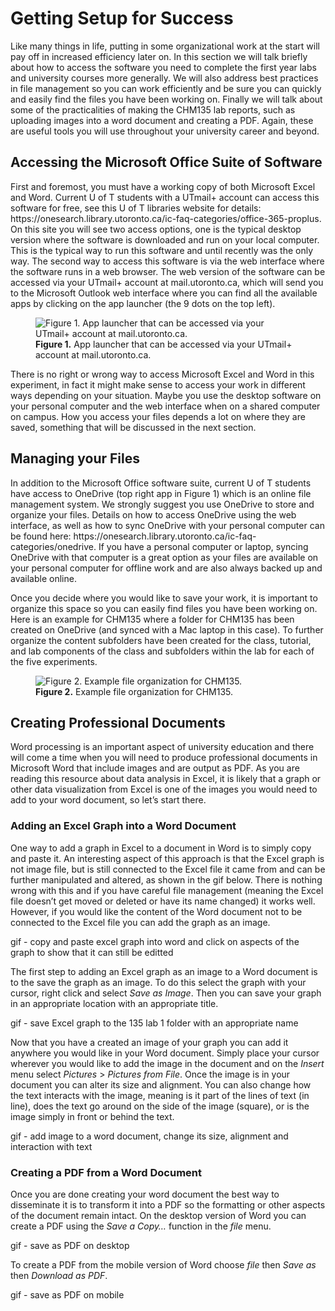 # Getting Setup for Success {#capabilities}

Like many things in life, putting in some organizational work at the start will pay off in increased efficiency later on. In this section we will talk briefly about how to access the software you need to complete the first year labs and university courses more generally.  We will also address best practices in file management so you can work efficiently and be sure you can quickly and easily find the files you have been working on. Finally we will talk about some of the practicalities of making the CHM135 lab reports, such as uploading images into a word document and creating a PDF. Again, these are useful tools you will use throughout your university career and beyond.

## Accessing the Microsoft Office Suite of Software

First and foremost, you must have a working copy of both Microsoft Excel and Word. Current U of T students with a UTmail+ account can access this software for free, see this U of T libraries website for details: https://onesearch.library.utoronto.ca/ic-faq-categories/office-365-proplus. On this site you will see two access options, one is the typical desktop version where the software is downloaded and run on your local computer.  This is the typical way to run this software and until recently was the only way.  The second way to access this software is via the web interface where the software runs in a web browser. The web version of the software can be accessed via your UTmail+ account at mail.utoronto.ca, which will send you to the Microsoft Outlook web interface where you can find all the available apps by clicking on the app launcher (the 9 dots on the top left).

![**Figure 1.** App launcher that can be accessed via your UTmail+ account at mail.utoronto.ca.](images/App_Launcher.png) 

There is no right or wrong way to access Microsoft Excel and Word in this experiment, in fact it might make sense to access your work in different ways depending on your situation. Maybe you use the desktop software on your personal computer and the web interface when on a shared computer on campus. How you access your files depends a lot on where they are saved, something that will be discussed in the next section.

## Managing your Files

In addition to the Microsoft Office software suite, current U of T students have access to OneDrive (top right app in Figure 1) which is an online file management system. We strongly suggest you use OneDrive to store and organize your files. Details on how to access OneDrive using the web interface, as well as how to sync OneDrive with your personal computer can be found here: https://onesearch.library.utoronto.ca/ic-faq-categories/onedrive. If you have a personal computer or laptop, syncing OneDrive with that computer is a great option as your files are available on your personal computer for offline work and are also always backed up and available online.

Once you decide where you would like to save your work, it is important to organize this space so you can easily find files you have been working on. Here is an example for CHM135 where a folder for CHM135 has been created on OneDrive (and synced with a Mac laptop in this case). To further organize the content subfolders have been created for the class, tutorial, and lab components of the class and subfolders within the lab for each of the five experiments.

![**Figure 2.** Example file organization for CHM135.](images/File_organization.png)

## Creating Professional Documents

Word processing is an important aspect of university education and there will come a time when you will need to produce professional documents in Microsoft Word that include images and are output as PDF. As you are reading this resource about data analysis in Excel, it is likely that a graph or other data visualization from Excel is one of the images you would need to add to your word document, so let's start there.

### Adding an Excel Graph into a Word Document

One way to add a graph in Excel to a document in Word is to simply copy and paste it. An interesting aspect of this approach is that the Excel graph is not image file, but is still connected to the Excel file it came from and can be further manipulated and altered, as shown in the gif below. There is nothing wrong with this and if you have careful file management (meaning the Excel file doesn't get moved or deleted or have its name changed) it works well. However, if you would like the content of the Word document not to be connected to the Excel file you can add the graph as an image.

gif - copy and paste excel graph into word and click on aspects of the graph to show that it can still be editted

The first step to adding an Excel graph as an image to a Word document is to the save the graph as an image. To do this select the graph with your cursor, right click and select *Save as Image*. Then you can save your graph in an appropriate location with an appropriate title.  

gif - save Excel graph to the 135 lab 1 folder with an appropriate name

Now that you have a created an image of your graph you can add it anywhere you would like in your Word document. Simply place your cursor wherever you would like to add the image in the document and on the *Insert* menu select *Pictures* > *Pictures from File*. Once the image is in your document you can alter its size and alignment. You can also change how the text interacts with the image, meaning is it part of the lines of text (in line), does the text go around on the side of the image (square), or is the image simply in front or behind the text.

gif - add image to a word document, change its size, alignment and interaction with text

### Creating a PDF from a Word Document

Once you are done creating your word document the best way to disseminate it is to transform it into a PDF so the formatting or other aspects of the document remain intact. On the desktop version of Word you can create a PDF using the *Save a Copy...* function in the *file* menu.  

gif - save as PDF on desktop

To create a PDF from the mobile version of Word choose *file* then *Save as* then *Download as PDF*.

gif - save as PDF on mobile